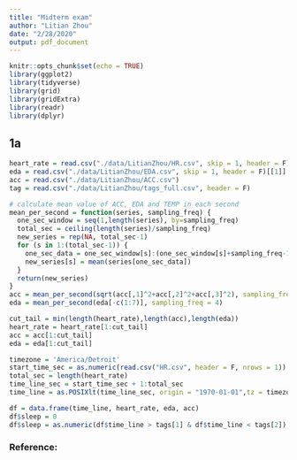 ```yaml
---
title: "Midterm exam"
author: "Litian Zhou"
date: "2/28/2020"
output: pdf_document
---
```


```r
knitr::opts_chunk$set(echo = TRUE)
library(ggplot2)
library(tidyverse)
library(grid)
library(gridExtra)
library(readr)
library(dplyr)
```

## 1a
```r
heart_rate = read.csv("./data/LitianZhou/HR.csv", skip = 1, header = F)[[1]]
eda = read.csv("./data/LitianZhou/EDA.csv", skip = 1, header = F)[[1]]
acc = read.csv("./data/LitianZhou/ACC.csv")
tag = read.csv("./data/LitianZhou/tags_full.csv", header = F)

# calculate mean value of ACC, EDA and TEMP in each second
mean_per_second = function(series, sampling_freq) {
  one_sec_window = seq(1,length(series), by=sampling_freq)
  total_sec = ceiling(length(series)/sampling_freq)
  new_series = rep(NA, total_sec-1)
  for (s in 1:(total_sec-1)) {
    one_sec_data = one_sec_window[s]:(one_sec_window[s]+sampling_freq-1)
    new_series[s] = mean(series[one_sec_data])
  }
  return(new_series)
}
acc = mean_per_second(sqrt(acc[,1]^2+acc[,2]^2+acc[,3]^2), sampling_freq = 32)
eda = mean_per_second(eda[-c(1:7)], sampling_freq = 4)

cut_tail = min(length(heart_rate),length(acc),length(eda))
heart_rate = heart_rate[1:cut_tail]
acc = acc[1:cut_tail]
eda = eda[1:cut_tail]

timezone = 'America/Detroit'
start_time_sec = as.numeric(read.csv("HR.csv", header = F, nrows = 1))
total_sec = length(heart_rate)
time_line_sec = start_time_sec + 1:total_sec
time_line = as.POSIXlt(time_line_sec, origin = "1970-01-01",tz = timezone)

df = data.frame(time_line, heart_rate, eda, acc)
df$sleep = 0
df$sleep = as.numeric(df$time_line > tags[1] & df$time_line < tags[2])
```


### Reference:
